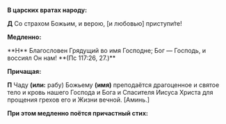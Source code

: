 
**В царских вратах народу:**

**Д** Со страхом Божьим, и верою, <R>[</R>и любовью<R>]</R> приступи́те!

**Медленно:**

<If condition={props.brightWeek}>
    <MdxLoader src="Shared/EasterTroparion" />
</If>
<If condition={!props.brightWeek}>
    **Н** Благословен Грядущий во имя Господне; Бог — Господь, и воссиял Он нам! **(Пс 117:26, 27.)**
</If>

**Причащая:**

**П** Чаду **(или:** рабу<R>)</R> Божьему **(имя)** преподаётся драгоценное и святое тело и кровь нашего Господа и Бога и Спасителя Иисуса Христа для прощения грехов его и Жизни вечной. <R>[</R>Аминь.<R>]</R>

**При этом медленно поётся причастный стих:**
